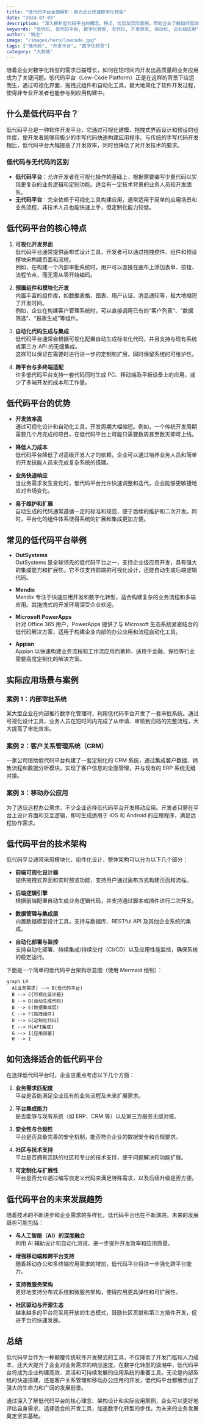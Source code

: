 ```yaml
---
title: "低代码平台全面解析：助力企业快速数字化转型"
date: "2024-07-03"
description: "深入解析低代码平台的概念、特点、优势及实际案例，帮助企业了解如何借助低代码平台实现数字化转型。"
keywords: "低代码, 低代码平台, 数字化转型, 无代码, 开发效率, 自动化, 企业级应用"
author: "晓龙"
image: "/images/hero/lowcode.jpg"
tags: ["低代码", "开发平台", "数字化转型"]
category: "大前端"
---
```


随着企业对数字化转型的需求日益增长，如何在短时间内开发出高质量的业务应用成为了关键问题。低代码平台（Low-Code Platform）正是在这样的背景下应运而生，通过可视化界面、拖拽式组件和自动化工具，极大地简化了软件开发过程，使得非专业开发者也能参与到应用构建中。

## 什么是低代码平台？

低代码平台是一种软件开发平台，它通过可视化建模、拖拽式界面设计和预设的组件库，使开发者能够用极少的手写代码快速构建应用程序。与传统的手写代码开发相比，低代码平台大幅提高了开发效率，同时也降低了对开发技术的要求。

### 低代码与无代码的区别

- **低代码平台**：允许开发者在可视化操作的基础上，根据需要编写少量代码以实现更复杂的业务逻辑和定制功能。适合有一定技术背景的业务人员和开发团队。
- **无代码平台**：完全依赖于可视化工具构建应用，通常适用于简单的应用场景和业务流程，非技术人员也能快速上手，但定制化能力较低。

## 低代码平台的核心特点

1. **可视化开发界面**  
   低代码平台通常提供画布式设计工具，开发者可以通过拖拽控件、组件和预设模块来构建页面和流程。  
   例如，在构建一个内部审批系统时，用户可以直接在画布上添加表单、按钮、流程节点，而无需从零开始编码。

2. **预置组件和模块化开发**  
   内置丰富的组件库，如数据表格、图表、用户认证、消息通知等，极大地缩短了开发时间。  
   例如，企业在构建客户管理系统时，可以直接调用已有的“客户列表”、“数据筛选”、“报表生成”等组件。

3. **自动化代码生成与集成**  
   低代码平台通常会根据可视化配置自动生成标准化代码，并且支持与现有系统或第三方 API 的无缝集成。  
   这样可以保证在需要时进行进一步的定制和扩展，同时保留系统的可维护性。

4. **跨平台与多终端适配**  
   许多低代码平台支持一套代码同时生成 PC、移动端及平板设备上的应用，减少了多端开发的成本和工作量。

## 低代码平台的优势

- **开发效率高**  
  通过可视化设计和自动化工具，开发周期大幅缩短。例如，一个传统开发周期需要几个月完成的项目，在低代码平台上可能只需要数周甚至数天即可上线。

- **降低人力成本**  
  低代码平台降低了对高级开发人才的依赖，企业可以通过培养业务人员和简单的开发技能人员来完成复杂系统的搭建。

- **业务快速响应**  
  当业务需求发生变化时，低代码平台允许快速调整和迭代，企业能够更敏捷地应对市场变化。

- **易于维护和扩展**  
  自动生成的代码通常遵循一定的标准和规范，便于后续的维护和二次开发。同时，平台化的组件体系使得系统的扩展和集成更加方便。

## 常见的低代码平台举例

- **OutSystems**  
  OutSystems 是全球领先的低代码平台之一，支持企业级应用开发，具有强大的集成能力和扩展性。它不仅支持前端的可视化设计，还能自动生成后端逻辑代码。

- **Mendix**  
  Mendix 专注于快速应用开发和数字化转型，适合构建复杂的业务流程和多端应用。其拖拽式的开发环境深受企业欢迎。

- **Microsoft PowerApps**  
  针对 Office 365 用户，PowerApps 提供了与 Microsoft 生态系统紧密结合的低代码解决方案，适用于构建企业内部的办公应用和流程自动化工具。

- **Appian**  
  Appian 以快速构建业务流程和工作流应用而著称，适用于金融、保险等行业需要高度定制化的解决方案。

## 实际应用场景与案例

### 案例 1：内部审批系统

某大型企业在内部推行数字化管理时，利用低代码平台开发了一套审批系统。通过可视化设计工具，业务人员在短时间内完成了从申请、审核到归档的完整流程，大大提高了审批效率。

### 案例 2：客户关系管理系统（CRM）

一家公司借助低代码平台构建了一套定制化的 CRM 系统，通过集成客户数据、销售流程和数据分析模块，实现了客户信息的全面管理，并与现有的 ERP 系统无缝对接。

### 案例 3：移动办公应用

为了适应远程办公需求，不少企业选择低代码平台开发移动应用。开发者只需在平台上设计界面和交互逻辑，即可生成适用于 iOS 和 Android 的应用程序，满足远程协作需求。

## 低代码平台的技术架构

低代码平台通常采用模块化、组件化设计，整体架构可以分为以下几个部分：

- **前端可视化设计器**  
  提供拖拽式界面和实时预览功能，支持用户通过画布方式构建页面和流程。

- **后端逻辑引擎**  
  根据前端配置自动生成业务逻辑代码，并支持通过脚本或插件进行二次开发。

- **数据管理与集成层**  
  内置数据模型设计工具，支持与数据库、RESTful API 及其他企业系统的集成。

- **自动化部署与监控**  
  支持自动化部署、持续集成/持续交付（CI/CD）以及应用性能监控，确保系统的稳定运行。

下面是一个简单的低代码平台架构示意图（使用 Mermaid 绘制）：

```mermaid
graph LR
  A[业务需求] --> B(低代码平台)
  B --> C{可视化设计器}
  B --> D(自动生成代码)
  B --> E(数据集成层)
  C --> F[拖拽组件]
  D --> G[定制化代码]
  E --> H[API集成]
  G --> I[应用部署]
  H --> I
```

## 如何选择适合的低代码平台

在选择低代码平台时，企业应重点考虑以下几个方面：

1. **业务需求匹配度**  
   平台是否能满足企业现有的业务流程及未来扩展需求。

2. **平台集成能力**  
   是否能够与现有系统（如 ERP、CRM 等）以及第三方服务无缝对接。

3. **安全性与合规性**  
   平台是否具备完善的安全机制，能否符合企业的数据安全和合规要求。

4. **社区与技术支持**  
   平台是否拥有活跃的社区和专业的技术支持，便于问题解决和功能扩展。

5. **可定制化与扩展性**  
   平台是否允许通过编写自定义代码来满足特殊需求，以及后续升级是否方便。

## 低代码平台的未来发展趋势

随着技术的不断进步和企业需求的多样化，低代码平台也在不断演进。未来的发展趋势可能包括：

- **与人工智能（AI）的深度融合**  
  利用 AI 辅助设计和自动化测试，进一步提升开发效率和应用质量。

- **增强移动端和跨平台支持**  
  随着移动办公和多终端应用需求的增加，低代码平台将进一步强化跨平台能力。

- **支持微服务架构**  
  更好地支持分布式系统和微服务架构，使得应用更具弹性和可扩展性。

- **社区驱动与开源生态**  
  越来越多的平台将采用开放的生态模式，鼓励社区贡献和第三方插件开发，促进平台的快速发展。

## 总结

低代码平台作为一种颠覆传统软件开发模式的工具，不仅降低了开发门槛和人力成本，还大大提升了企业对业务需求的响应速度。在数字化转型的浪潮中，低代码平台将成为企业构建高效、灵活和可持续发展的应用系统的重要工具。无论是内部系统的快速搭建，还是客户关系管理和移动办公应用的开发，低代码平台都展示出了强大的生命力和广阔的发展前景。

通过深入了解低代码平台的核心理念、架构设计和实际应用案例，企业可以更好地评估自身需求，选择适合的开发工具，加速数字化转型的步伐，为未来的业务发展奠定坚实基础。